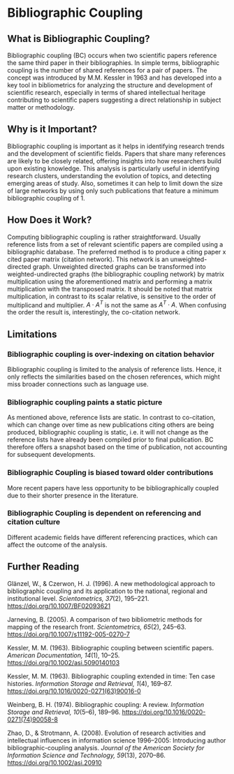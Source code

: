 # Bibliographic Coupling

## What is Bibliographic Coupling?
Bibliographic coupling (BC) occurs when two scientific papers reference the same third paper in their bibliographies. In simple terms, bibliographic coupling is the number of shared references for a pair of papers. The concept was introduced by M.M. Kessler in 1963 and has developed into a key tool in bibliometrics for analyzing the structure and development of scientific research, especially in terms of shared intellectual heritage contributing to scientific papers suggesting a direct relationship in subject matter or methodology. 

## Why is it Important?
Bibliographic coupling is important as it helps in identifying research trends and the development of scientific fields. Papers that share many references are likely to be closely related, offering insights into how researchers build upon existing knowledge. This analysis is particularly useful in identifying research clusters, understanding the evolution of topics, and detecting emerging areas of study. Also, sometimes it can help to limit down the size of large networks by using only such publications that feature a minimum bibliographic coupling of 1. 

## How Does it Work?
Computing bibliographic coupling is rather straightforward. Usually reference lists from a set of relevant scientific papers are compiled using a bibliographic database. The preferred method is to produce a citing paper x cited paper matrix (citation network). This network is an unweighted-directed graph. Unweighted directed graphs can be transformed into weighted-undirected graphs (the bibliographic coupling network) by matrix multiplication using the aforementioned matrix and performing a matrix multiplication with the transposed matrix. It should be noted that matrix multiplication, in contrast to its scalar relative, is sensitive to the order of multiplicand and multiplier. $A \cdot A^T$ is not the same as $A^T \cdot A$. When confusing the order the result is, interestingly, the co-citation network.

## Limitations

### Bibliographic coupling is over-indexing on citation behavior
Bibliographic coupling is limited to the analysis of reference lists. Hence, it only reflects the similarities based on the chosen references, which might miss broader connections such as language use. 

### Bibliographic coupling paints a static picture
As mentioned above, reference lists are static. In contrast to co-citation, which can change over time as new publications citing others are being produced, bibliographic coupling is static, i.e. it will not change as the reference lists have already been compiled prior to final publication. BC therefore offers a snapshot based on the time of publication, not accounting for subsequent developments.

### Bibliographic Coupling is biased toward older contributions
More recent papers have less opportunity to be bibliographically coupled due to their shorter presence in the literature.

### Bibliographic Coupling is dependent on referencing and citation culture
Different academic fields have different referencing practices, which can affect the outcome of the analysis.

## Further Reading

Glänzel, W., & Czerwon, H. J. (1996). A new methodological approach to bibliographic coupling and its application to the national, regional and institutional level. *Scientometrics, 37*(2), 195–221. <https://doi.org/10.1007/BF02093621>

Jarneving, B. (2005). A comparison of two bibliometric methods for mapping of the research front. *Scientometrics, 65*(2), 245–63. <https://doi.org/10.1007/s11192-005-0270-7>

Kessler, M. M. (1963). Bibliographic coupling between scientific papers. *American Documentation, 14*(1), 10–25. <https://doi.org/10.1002/asi.5090140103>

Kessler, M. M. (1963). Bibliographic coupling extended in time: Ten case histories. *Information Storage and Retrieval, 1*(4), 169–87. <https://doi.org/10.1016/0020-0271(63)90016-0>

Weinberg, B. H. (1974). Bibliographic coupling: A review. *Information Storage and Retrieval, 10*(5–6), 189–96. <https://doi.org/10.1016/0020-0271(74)90058-8>

Zhao, D., & Strotmann, A. (2008). Evolution of research activities and intellectual influences in information science 1996–2005: Introducing author bibliographic-coupling analysis. *Journal of the American Society for Information Science and Technology, 59*(13), 2070–86. <https://doi.org/10.1002/asi.20910>
